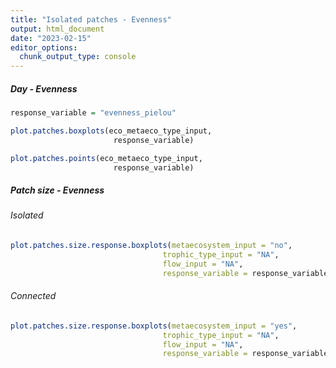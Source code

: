 ```yaml
---
title: "Isolated patches - Evenness"
output: html_document
date: "2023-02-15"
editor_options: 
  chunk_output_type: console
---
```


##### Day - Evenness {.tabset .tabset-pills}

```r
response_variable = "evenness_pielou"
```

```r
plot.patches.boxplots(eco_metaeco_type_input,
                       response_variable)

plot.patches.points(eco_metaeco_type_input,
                       response_variable)
```

##### Patch size - Evenness {.tabset .tabset-pills}

###### Isolated

```r
plot.patches.size.response.boxplots(metaecosystem_input = "no",
                                  trophic_type_input = "NA",
                                  flow_input = "NA",
                                  response_variable = response_variable)
```

###### Connected

```r
plot.patches.size.response.boxplots(metaecosystem_input = "yes",
                                  trophic_type_input = "NA",
                                  flow_input = "NA",
                                  response_variable = response_variable)
```
